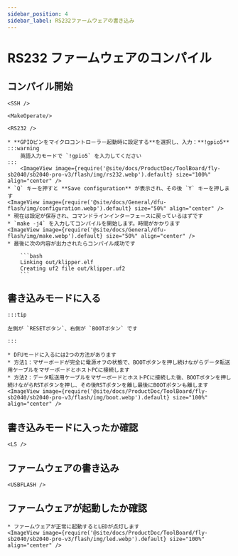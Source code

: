 ```yaml
---
sidebar_position: 4
sidebar_label: RS232ファームウェアの書き込み
---
```




# RS232 ファームウェアのコンパイル

## コンパイル開始

    <SSH />

    <MakeOperate/>

    <RS232 />

    * **GPIOピンをマイクロコントローラー起動時に設定する**を選択し、入力：**!gpio5**
    :::warning
        英語入力モードで `!gpio5` を入力してください
    :::
        <ImageView image={require('@site/docs/ProductDoc/ToolBoard/fly-sb2040/sb2040-pro-v3/flash/img/rs232.webp').default} size="100%" align="center" />
    * `Q` キーを押すと **Save configuration** が表示され、その後 `Y` キーを押します
    <ImageView image={require('@site/docs/General/dfu-flash/img/configuration.webp').default} size="50%" align="center" />
    * 現在は設定が保存され、コマンドラインインターフェースに戻っているはずです
    * `make -j4` を入力してコンパイルを開始します。時間がかかります
    <ImageView image={require('@site/docs/General/dfu-flash/img/make.webp').default} size="50%" align="center" />
    * 最後に次の内容が出力されたらコンパイル成功です

        ```bash
        Linking out/klipper.elf
        Creating uf2 file out/klipper.uf2
        ```


## 書き込みモードに入る

    :::tip

    左側が `RESETボタン`、右側が `BOOTボタン` です

    :::

    * DFUモードに入るには2つの方法があります
    * 方法1：マザーボードが完全に電源オフの状態で、BOOTボタンを押し続けながらデータ転送用ケーブルをマザーボードとホストPCに接続します
    * 方法2：データ転送用ケーブルをマザーボードとホストPCに接続した後、BOOTボタンを押し続けながらRSTボタンを押し、その後RSTボタンを離し最後にBOOTボタンも離します
    <ImageView image={require('@site/docs/ProductDoc/ToolBoard/fly-sb2040/sb2040-pro-v3/flash/img/boot.webp').default} size="100%" align="center" />

## 書き込みモードに入ったか確認

    <LS />


## ファームウェアの書き込み
    
    <USBFLASH />
    


## ファームウェアが起動したか確認

    * ファームウェアが正常に起動するとLEDが点灯します
    <ImageView image={require('@site/docs/ProductDoc/ToolBoard/fly-sb2040/sb2040-pro-v3/flash/img/led.webp').default} size="100%" align="center" />

